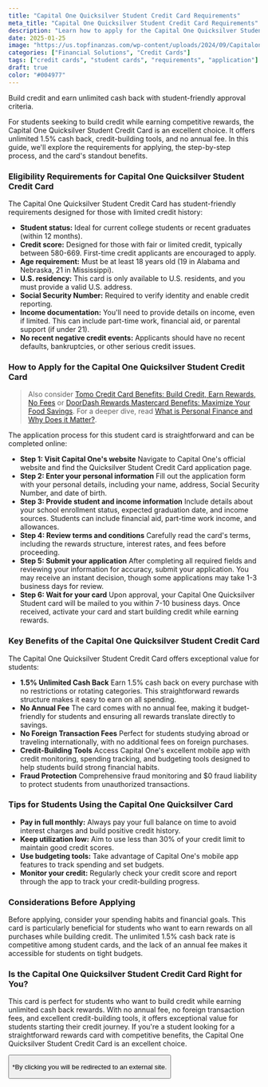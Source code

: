 ```yaml
---
title: "Capital One Quicksilver Student Credit Card Requirements"
meta_title: "Capital One Quicksilver Student Credit Card Requirements"
description: "Learn how to apply for the Capital One Quicksilver Student Credit Card. Discover the eligibility requirements, application steps, and benefits for students."
date: 2025-01-25
image: "https://us.topfinanzas.com/wp-content/uploads/2024/09/Capitalone2.webp"
categories: ["Financial Solutions", "Credit Cards"]
tags: ["credit cards", "student cards", "requirements", "application"]
draft: true
color: "#004977"
---
```


Build credit and earn unlimited cash back with student-friendly approval criteria.

For students seeking to build credit while earning competitive rewards, the Capital One Quicksilver Student Credit Card is an excellent choice. It offers unlimited 1.5% cash back, credit-building tools, and no annual fee. In this guide, we'll explore the requirements for applying, the step-by-step process, and the card's standout benefits.

### Eligibility Requirements for Capital One Quicksilver Student Credit Card

The Capital One Quicksilver Student Credit Card has student-friendly requirements designed for those with limited credit history:

- **Student status:** Ideal for current college students or recent graduates (within 12 months).
- **Credit score:** Designed for those with fair or limited credit, typically between 580-669. First-time credit applicants are encouraged to apply.
- **Age requirement:** Must be at least 18 years old (19 in Alabama and Nebraska, 21 in Mississippi).
- **U.S. residency:** This card is only available to U.S. residents, and you must provide a valid U.S. address.
- **Social Security Number:** Required to verify identity and enable credit reporting.
- **Income documentation:** You'll need to provide details on income, even if limited. This can include part-time work, financial aid, or parental support (if under 21).
- **No recent negative credit events:** Applicants should have no recent defaults, bankruptcies, or other serious credit issues.

### How to Apply for the Capital One Quicksilver Student Credit Card

> Also consider [Tomo Credit Card Benefits: Build Credit, Earn Rewards, No Fees](/financial-solutions/tomo-credit-card-benefits) or [DoorDash Rewards Mastercard Benefits: Maximize Your Food Savings](/financial-solutions/doordash-rewards-mastercard-benefits). For a deeper dive, read [What is Personal Finance and Why Does it Matter?](/personal-finance/what-is-personal-finance-and-why-does-it-matter).

The application process for this student card is straightforward and can be completed online:

- **Step 1: Visit Capital One's website**
  Navigate to Capital One's official website and find the Quicksilver Student Credit Card application page.
- **Step 2: Enter your personal information**
  Fill out the application form with your personal details, including your name, address, Social Security Number, and date of birth.
- **Step 3: Provide student and income information**
  Include details about your school enrollment status, expected graduation date, and income sources. Students can include financial aid, part-time work income, and allowances.
- **Step 4: Review terms and conditions**
  Carefully read the card's terms, including the rewards structure, interest rates, and fees before proceeding.
- **Step 5: Submit your application**
  After completing all required fields and reviewing your information for accuracy, submit your application. You may receive an instant decision, though some applications may take 1-3 business days for review.
- **Step 6: Wait for your card**
  Upon approval, your Capital One Quicksilver Student card will be mailed to you within 7-10 business days. Once received, activate your card and start building credit while earning rewards.

### Key Benefits of the Capital One Quicksilver Student Credit Card

The Capital One Quicksilver Student Credit Card offers exceptional value for students:

- **1.5% Unlimited Cash Back**
  Earn 1.5% cash back on every purchase with no restrictions or rotating categories. This straightforward rewards structure makes it easy to earn on all spending.
- **No Annual Fee**
  The card comes with no annual fee, making it budget-friendly for students and ensuring all rewards translate directly to savings.
- **No Foreign Transaction Fees**
  Perfect for students studying abroad or traveling internationally, with no additional fees on foreign purchases.
- **Credit-Building Tools**
  Access Capital One's excellent mobile app with credit monitoring, spending tracking, and budgeting tools designed to help students build strong financial habits.
- **Fraud Protection**
  Comprehensive fraud monitoring and $0 fraud liability to protect students from unauthorized transactions.

### Tips for Students Using the Capital One Quicksilver Card

- **Pay in full monthly:** Always pay your full balance on time to avoid interest charges and build positive credit history.
- **Keep utilization low:** Aim to use less than 30% of your credit limit to maintain good credit scores.
- **Use budgeting tools:** Take advantage of Capital One's mobile app features to track spending and set budgets.
- **Monitor your credit:** Regularly check your credit score and report through the app to track your credit-building progress.

### Considerations Before Applying

Before applying, consider your spending habits and financial goals. This card is particularly beneficial for students who want to earn rewards on all purchases while building credit. The unlimited 1.5% cash back rate is competitive among student cards, and the lack of an annual fee makes it accessible for students on tight budgets.

<AdZone id="us_site_4" />

### Is the Capital One Quicksilver Student Credit Card Right for You?

This card is perfect for students who want to build credit while earning unlimited cash back rewards. With no annual fee, no foreign transaction fees, and excellent credit-building tools, it offers exceptional value for students starting their credit journey. If you're a student looking for a straightforward rewards card with competitive benefits, the Capital One Quicksilver Student Credit Card is an excellent choice.

<Button
  label="Apply on Official Site"
  link="https://www.capitalone.com/credit-cards/quicksilver-student/"
/>

<p class="text-sm mt-2">
  *By clicking you will be redirected to an external site.
</p>
